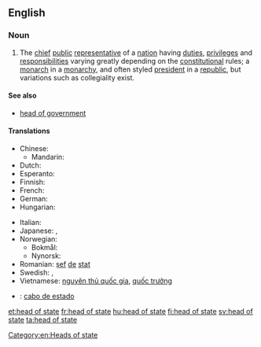 ==English==

===Noun===
{{wikipedia}}
{{en-noun|sg=[[head]] [[of]] [[state]]|pl=heads of state}}

# The [[chief]] [[public]] [[representative]] of a [[nation]] having [[duties]], [[privilege]]s and [[responsibilities]] varying greatly depending on the [[constitution]]al rules; a [[monarch]] in a [[monarchy]], and often styled [[president]] in a [[republic]], but variations such as collegiality exist.

====See also====
* [[head of government]]

====Translations====
{{trans-top|the chief public representative of a nation}}
* Chinese:
** Mandarin: {{t-|cmn|元首|tr=yuánshǒu|sc=Hani}}
* Dutch: {{t+|nl|staatshoofd|n}}
* Esperanto: {{t|eo|ŝtatestro}}
* Finnish: {{t-|fi|valtionpäämies}}
* French: {{t|fr|chef d'état|m}}
* German: {{t|de|Staatsoberhaupt|n}}
* Hungarian: {{t+|hu|államfő}}
{{trans-mid}}
* Italian: {{t|it|capo di stato}}
* Japanese: {{t-|ja|国家元首|tr=kokkagenshu}}, {{t+|ja|元首|tr=genshu}}
* Norwegian:
** Bokmål: {{t-|no|statsoverhode|n}}
** Nynorsk: {{t-|nn|statsoverhovud|n|xs=Norwegian Nynorsk}}
* Romanian: [[șef]] [[de]] [[stat]] {{m}}
* Swedish: {{t+|sv|statschef|c}}, {{t-|sv|statsöverhuvud|n}}
* Vietnamese: [[nguyên thủ quốc gia]], [[quốc trưởng]]
{{trans-bottom}}

{{checktrans-top}}
* {{ttbc|es}}: [[cabo de estado]] {{m}}
{{trans-bottom}}

[[Category:en:Heads of state]]

[[et:head of state]]
[[fr:head of state]]
[[hu:head of state]]
[[fi:head of state]]
[[sv:head of state]]
[[ta:head of state]]